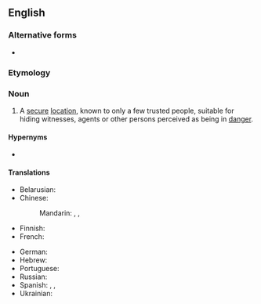 {{also|safe house}}

==English==
{{wikipedia}}

===Alternative forms===
* {{l|en|safe house}}

===Etymology===
{{compound|en|safe|house}}

===Noun===
{{en-noun}}

# A [[secure]] [[location]], known to only a few trusted people, suitable for hiding witnesses, agents or other persons perceived as being in [[danger]].

====Hypernyms====
* {{l|en|house}}

====Translations====
{{trans-top|secure location}}
* Belarusian: {{t|be|канспіраты́ўная кватэ́ра|f}}
* Chinese:
*: Mandarin: {{t|cmn|[[安全]][[藏身處]]|sc=Hani}}, {{t|cmn|[[安全]][[藏身处]]|tr=ānquán cángshēnchù|sc=Hani}}, {{t|cmn|安全屋|tr=ānquánwū}}
* Finnish: {{t|fi|turvatalo}}
* French: {{t-needed|fr}}
{{trans-mid}}
* German: {{t+|de| konspirative Wohnung|f}}
* Hebrew: {{t|he|בית מסתור; דירת מסתור}}
* Portuguese: {{t-needed|pt}}
* Russian: {{t|ru|конспирати́вная кварти́ра|f}}
* Spanish: {{t+|es|refugio|m}}, {{t|es|piso franco|m}}, {{t|es|casa de seguridad|f}}
* Ukrainian: {{t|uk|конспірати́вна кварти́ра|f}}
{{trans-bottom}}